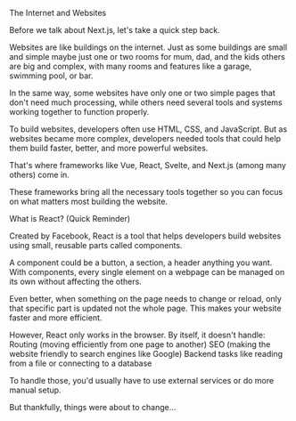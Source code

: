 

<MainHeading>The Internet and Websites</MainHeading>

Before we talk about Next.js, let's take a quick step back.

Websites are like buildings on the internet. Just as some buildings are
small and simple  maybe just one or two rooms for mum, dad, and the
kids  others are big and complex, with many rooms and features like a
garage, swimming pool, or bar.

In the same way, some websites have only one or two simple pages that
don't need much processing, while others need several tools and systems
working together to function properly.

To build websites, developers often use HTML, CSS, and JavaScript. But
as websites became more complex, developers needed tools that could help
them build faster, better, and more powerful websites.

That's where frameworks like Vue, React, Svelte, and Next.js (among many
others) come in.

These frameworks bring all the necessary tools together so you can focus
on what matters most  building the website.

What is React? (Quick Reminder)

Created by Facebook, React is a tool that helps developers build
websites using small, reusable parts called components.

A component could be a button, a section, a header  anything you
want. With components, every single element on a webpage can be managed
on its own without affecting the others.

Even better, when something on the page needs to change or reload, only
that specific part is updated  not the whole page. This makes your
website faster and more efficient.

However, React only works in the browser. By itself, it doesn't handle:
 Routing (moving efficiently from one page to another)
SEO (making the website friendly to search engines like Google)
Backend tasks like reading from a file or connecting to a database

To handle those, you'd usually have to use external services or do more
manual setup.

But thankfully, things were about to change...
